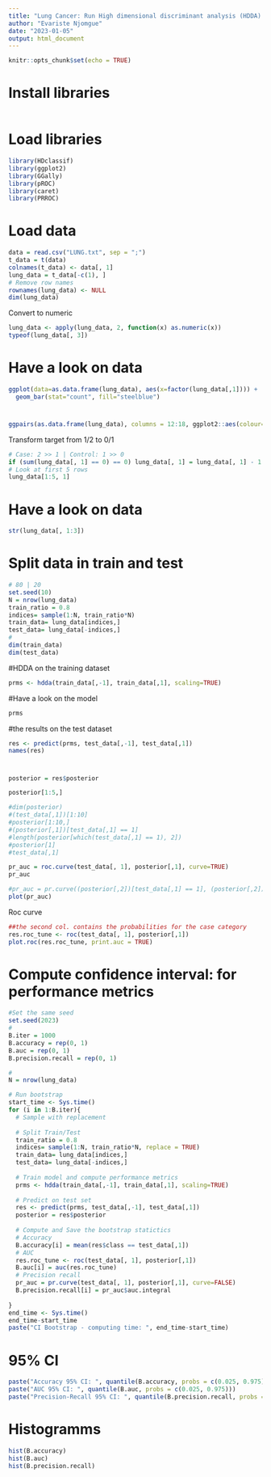 ---
title: "Lung Cancer: Run High dimensional discriminant analysis (HDDA) with all features"
author: "Evariste Njomgue"
date: "2023-01-05"
output: html_document
---

```{r setup, include=FALSE}
knitr::opts_chunk$set(echo = TRUE)
```

# Install libraries
```{r eval=FALSE, include=FALSE}

```



# Load libraries
```{r}
library(HDclassif)
library(ggplot2)
library(GGally)
library(pROC)
library(caret)
library(PRROC)
```

# Load data
```{r}
data = read.csv("LUNG.txt", sep = ";")
t_data = t(data)
colnames(t_data) <- data[, 1]
lung_data = t_data[-c(1), ]
# Remove row names
rownames(lung_data) <- NULL
dim(lung_data)
```

Convert to numeric
```{r}
lung_data <- apply(lung_data, 2, function(x) as.numeric(x))
typeof(lung_data[, 3])
```

# Have a look on data
```{r}
ggplot(data=as.data.frame(lung_data), aes(x=factor(lung_data[,1]))) +
  geom_bar(stat="count", fill="steelblue")
```

# 
```{r}
ggpairs(as.data.frame(lung_data), columns = 12:18, ggplot2::aes(colour=as.character(lung_data[, 1]))) + theme_bw()
```


Transform target from 1/2 to 0/1
```{r}
# Case: 2 >> 1 | Control: 1 >> 0
if (sum(lung_data[, 1] == 0) == 0) lung_data[, 1] = lung_data[, 1] - 1
# Look at first 5 rows
lung_data[1:5, 1]
```


# Have a look on data
```{r}
str(lung_data[, 1:3])
```

# Split data in train and test
```{r}
# 80 | 20
set.seed(10)
N = nrow(lung_data)
train_ratio = 0.8
indices= sample(1:N, train_ratio*N)
train_data= lung_data[indices,]
test_data= lung_data[-indices,]
#
dim(train_data)
dim(test_data)
```

#HDDA on the training dataset
```{r}
prms <- hdda(train_data[,-1], train_data[,1], scaling=TRUE)
```

#Have a look on the model
```{r}
prms
```


#the results on the test dataset
```{r}
res <- predict(prms, test_data[,-1], test_data[,1])
names(res)
```

#
```{r}
posterior = res$posterior
```

```{r}
posterior[1:5,]
```

```{r}

#dim(posterior)
#(test_data[,1])[1:10]
#posterior[1:10,]
#(posterior[,1])[test_data[,1] == 1]
#length(posterior[which(test_data[,1] == 1), 2])
#posterior[1]
#test_data[,1]

pr_auc = roc.curve(test_data[, 1], posterior[,1], curve=TRUE)
pr_auc

#pr_auc = pr.curve((posterior[,2])[test_data[,1] == 1], (posterior[,2])[test_data[,1] == 0],                     curve=TRUE)
plot(pr_auc)
```



Roc curve 
```{r}
##the second col. contains the probabilities for the case category
res.roc_tune <- roc(test_data[, 1], posterior[,1])
plot.roc(res.roc_tune, print.auc = TRUE)
```

# Compute confidence interval: for performance metrics
```{r}
#Set the same seed
set.seed(2023)
#
B.iter = 1000
B.accuracy = rep(0, 1)
B.auc = rep(0, 1)
B.precision.recall = rep(0, 1)

#
N = nrow(lung_data)

# Run bootstrap
start_time <- Sys.time()
for (i in 1:B.iter){
  # Sample with replacement
  
  # Split Train/Test
  train_ratio = 0.8
  indices= sample(1:N, train_ratio*N, replace = TRUE)
  train_data= lung_data[indices,]
  test_data= lung_data[-indices,]
  
  # Train model and compute performance metrics
  prms <- hdda(train_data[,-1], train_data[,1], scaling=TRUE)
  
  # Predict on test set
  res <- predict(prms, test_data[,-1], test_data[,1])
  posterior = res$posterior
  
  # Compute and Save the bootstrap statictics
  # Accuracy
  B.accuracy[i] = mean(res$class == test_data[,1])
  # AUC
  res.roc_tune <- roc(test_data[, 1], posterior[,1])
  B.auc[i] = auc(res.roc_tune)
  # Precision recall
  pr_auc = pr.curve(test_data[, 1], posterior[,1], curve=FALSE)
  B.precision.recall[i] = pr_auc$auc.integral
  
}
end_time <- Sys.time()
end_time-start_time
paste("CI Bootstrap - computing time: ", end_time-start_time)
```

# 95% CI
```{r}
paste("Accuracy 95% CI: ", quantile(B.accuracy, probs = c(0.025, 0.975)))
paste("AUC 95% CI: ", quantile(B.auc, probs = c(0.025, 0.975)))
paste("Precision-Recall 95% CI: ", quantile(B.precision.recall, probs = c(0.025, 0.975)))
```


# Histogramms
```{r}
hist(B.accuracy)
hist(B.auc)
hist(B.precision.recall)
```



